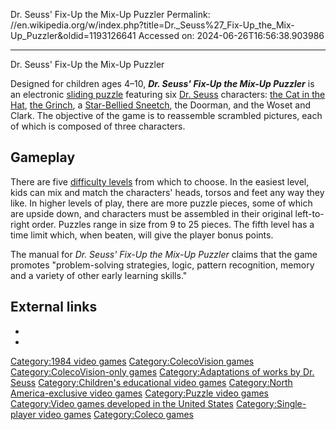 Dr. Seuss' Fix-Up the Mix-Up Puzzler
Permalink: //en.wikipedia.org/w/index.php?title=Dr._Seuss%27_Fix-Up_the_Mix-Up_Puzzler&oldid=1193126641
Accessed on: 2024-06-26T16:56:38.903986



------
Dr. Seuss' Fix-Up the Mix-Up Puzzler
{{Infobox video game
|title  = Dr. Seuss' Fix-Up the Mix-Up Puzzler
|image = Colecovision dr seuss box combo full.jpg
|developer = [[Coleco]]
|publisher = [[Coleco]]
|designer = 
|engine = 
|released = 1984 <small>(North America)</small>
|genre = [[Puzzle game|Puzzle]]
|modes = [[Single-player video game|Single-player]]
|platforms = ColecoVision, Atari 8 bit, Commodore 64, Apple II
}}

Designed for children ages 4–10, '''''Dr. Seuss' Fix-Up the Mix-Up Puzzler''''' is an electronic [[sliding puzzle]] featuring six [[Dr. Seuss]] characters: [[the Cat in the Hat]], [[the Grinch]], a [[The Sneetches and Other Stories|Star-Bellied Sneetch]], the Doorman, and the Woset and Clark. The objective of the game is to reassemble scrambled pictures, each of which is composed of three characters.

== Gameplay ==
There are five [[difficulty level]]s from which to choose. In the easiest level, kids can mix and match the characters' heads, torsos and feet any way they like. In higher levels of play, there are more puzzle pieces, some of which are upside down, and characters must be assembled in their original left-to-right order. Puzzles range in size from 9 to 25 pieces. The fifth level has a time limit which, when beaten, will give the player bonus points.

The manual for ''Dr. Seuss' Fix-Up the Mix-Up Puzzler'' claims that the game promotes "problem-solving strategies, logic, pattern recognition, memory and a variety of other early learning skills."

==External links==
* {{moby game|id=/dr-seusss-fix-up-the-mix-up-puzzler}}
* {{IAg|Dr._Seusss_Fix_Up_the_Mix_Up_Puzzler_1984_Coleco}}
{{Dr. Seuss}}
{{DEFAULTSORT:Doctor Seuss' Fix-Up the Mix-Up Puzzler}}
[[Category:1984 video games]]
[[Category:ColecoVision games]]
[[Category:ColecoVision-only games]]
[[Category:Adaptations of works by Dr. Seuss]]
[[Category:Children's educational video games]]
[[Category:North America-exclusive video games]]
[[Category:Puzzle video games]]
[[Category:Video games developed in the United States]]
[[Category:Single-player video games]]
[[Category:Coleco games]]

{{edu-videogame-stub}}
{{puzzle-videogame-stub}}